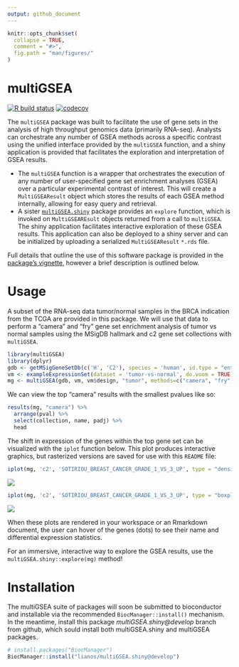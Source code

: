 ```yaml
---
output: github_document
---
```


```r
knitr::opts_chunk$set(
  collapse = TRUE,
  comment = "#>",
  fig.path = "man/figures/"
)
```

# multiGSEA

<!-- badges: start -->
[![R build status](https://github.com/lianos/multiGSEA/workflows/R-CMD-check/badge.svg)](https://github.com/lianos/multiGSEA/actions)
[![codecov](https://codecov.io/gh/lianos/multiGSEA/branch/develop/graph/badge.svg)](https://codecov.io/gh/lianos/multiGSEA)
<!-- badges: end -->

The `multiGSEA` package was built to facilitate the use of gene sets in the
analysis of high throughput genomics data (primarily RNA-seq). Analysts can
orchestrate any number of GSEA methods across a specific contrast using the
unified interface provided by the `multiGSEA` function, and a shiny application
is provided that facilitates the exploration and interpretation of GSEA results.

* The `multiGSEA` function is a wrapper that orchestrates the execution of any
  number of user-specified gene set enrichment analyses (GSEA) over a particular
  experimental contrast of interest. This will create a `MultiGSEAResult`
  object which stores the results of each GSEA method internally, allowing
  for easy query and retrieval.
* A sister [`multiGSEA.shiny`](https://github.com/lianos/multiGSEA.shiny)
  package provides an `explore` function, which is invoked on `MultiGSEAREsult`
  objects returned from a call to `multiGSEA`. The shiny application facilitates
  interactive exploration of these GSEA results. This application can also be
  deployed to a shiny server and can be initialized by uploading a serialized
  `MultiGSEAResult` `*.rds` file.

Full details that outline the use of this software package is provided in the
[package's vignette][vignette], however a brief description is outlined below.

[vignette]: https://lianos.github.io/multiGSEA/articles/multiGSEA.html

# Usage

A subset of the RNA-seq data tumor/normal samples in the BRCA indication from
the TCGA are provided in this package. We will use that data to perform a
"camera" and "fry" gene set enrichment analysis of tumor vs normal samples
using the MSigDB hallmark and c2 gene set collections  with `multiGSEA`.

```r
library(multiGSEA)
library(dplyr)
gdb <- getMSigGeneSetDb(c('H', 'C2'), species = 'human', id.type = "entrez")
vm <- exampleExpressionSet(dataset = 'tumor-vs-normal', do.voom = TRUE)
mg <- multiGSEA(gdb, vm, vm$design, "tumor", methods=c("camera", "fry"))
```

We can view the top "camera" results with the smallest pvalues like so:

```r
results(mg, "camera") %>% 
  arrange(pval) %>% 
  select(collection, name, padj) %>% 
  head
```

The shift in expression of the genes within the top gene set can be visualized
with the `iplot` function below. This plot produces interactive graphics, but
rasterized versions are saved for use with this `README` file:

```r
iplot(mg, 'c2', 'SOTIRIOU_BREAST_CANCER_GRADE_1_VS_3_UP', type = "density")
```

<img src="man/figures/README_iplot_density.png" />

```r
iplot(mg, 'c2', 'SOTIRIOU_BREAST_CANCER_GRADE_1_VS_3_UP', type = "boxplot")
```

<img src="man/figures/README_iplot_boxplot.png" />

When these plots are rendered in your workspace or an Rmarkdown document,
the user can hover of the genes (dots) to see their name and differential
expression statistics.

For an immersive, interactive way to explore the GSEA results, use the
`multiGSEA.shiny::explore(mg)` method!

# Installation

The multiGSEA suite of packages will soon be submitted to bioconductor and
installable via the recommended `BiocManager::install()` mechanism. In the
meantime, install this package *multiGSEA.shiny@develop* branch from github,
which sould install both multiGSEA.shiny and multiGSEA packages.

```r
# install.packages("BiocManager")
BiocManager::install("lianos/multiGSEA.shiny@develop")
```
